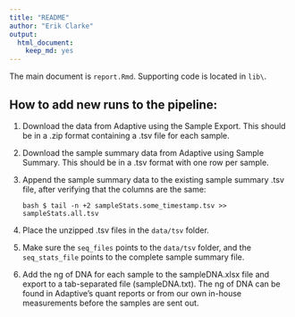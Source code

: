 ```yaml
---
title: "README"
author: "Erik Clarke"
output: 
  html_document: 
    keep_md: yes
---
```


The main document is `report.Rmd`. Supporting code is located in `lib\`.

## How to add new runs to the pipeline:
1. Download the data from Adaptive using the Sample Export. This should be in a .zip format containing a .tsv file for each sample.

2. Download the sample summary data from Adaptive using Sample Summary. This should be in a .tsv format with one row per sample.

3. Append the sample summary data to the existing sample summary .tsv file, after verifying that the columns are the same: 

    ```bash $ tail -n +2 sampleStats.some_timestamp.tsv >> sampleStats.all.tsv```

4. Place the unzipped .tsv files in the `data/tsv` folder.

5. Make sure the `seq_files` points to the `data/tsv` folder, and the `seq_stats_file` points to the complete sample summary file.


6. Add the ng of DNA for each sample to the sampleDNA.xlsx file and export to a tab-separated file (sampleDNA.txt). The ng of DNA can be found in Adaptive's quant reports or from our own in-house measurements before the samples are sent out.
